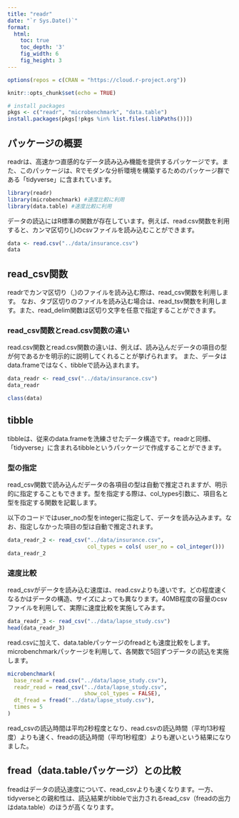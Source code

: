 ```yaml
---
title: "readr"
date: "`r Sys.Date()`"
format:
  html:
    toc: true
    toc_depth: '3'
    fig_width: 6
    fig_height: 3
---
```


```r
options(repos = c(CRAN = "https://cloud.r-project.org"))

knitr::opts_chunk$set(echo = TRUE)

# install packages
pkgs <- c("readr", "microbenchmark", "data.table")
install.packages(pkgs[!pkgs %in% list.files(.libPaths())])
```

## パッケージの概要

readrは、高速かつ直感的なデータ読み込み機能を提供するパッケージです。また、このパッケージは、Rでモダンな分析環境を構築するためのパッケージ群である「tidyverse」に含まれています。

```r
library(readr)
library(microbenchmark) #速度比較に利用
library(data.table) #速度比較に利用
```

データの読込にはR標準の関数が存在しています。例えば、read.csv関数を利用すると、カンマ区切り(,)のcsvファイルを読み込むことができます。

```r
data <- read.csv("../data/insurance.csv")
data
```

## read_csv関数

readrでカンマ区切り（,)のファイルを読み込む際は、read_csv関数を利用します。 なお、タブ区切りのファイルを読み込む場合は、read_tsv関数を利用します。また、read_delim関数は区切り文字を任意で指定することができます。

### read_csv関数とread.csv関数の違い

read.csv関数とread.csv関数の違いは、例えば、読み込んだデータの項目の型が何であるかを明示的に説明してくれることが挙げられます。 また、データはdata.frameではなく、tibbleで読み込まれます。

```r
data_readr <- read_csv("../data/insurance.csv")
data_readr

class(data)
```

::: callout-note
## tibble

tibbleは、従来のdata.frameを洗練させたデータ構造です。readrと同様、「tidyverse」に含まれるtibbleというパッケージで作成することができます。
:::

### 型の指定

read_csv関数で読み込んだデータの各項目の型は自動で推定されますが、明示的に指定することもできます。型を指定する際は、col_types引数に、項目名と型を指定する関数を記載します。

以下のコードではuser_noの型をintegerに指定して、データを読み込みます。なお、指定しなかった項目の型は自動で推定されます。

```r
data_readr_2 <- read_csv("../data/insurance.csv", 
                         col_types = cols( user_no = col_integer()))
data_readr_2
```

### 速度比較

read_csvがデータを読み込む速度は、read.csvよりも速いです。どの程度速くなるかはデータの構造、サイズによっても異なります。40MB程度の容量のcsvファイルを利用して、実際に速度比較を実施してみます。

```r
data_readr_3 <- read_csv("../data/lapse_study.csv")
head(data_readr_3)
```

read.csvに加えて、data.tableパッケージのfreadとも速度比較をします。microbenchmarkパッケージを利用して、各関数で5回ずつデータの読込を実施します。

```r
microbenchmark(
  base_read = read.csv("../data/lapse_study.csv"),
  readr_read = read_csv("../data/lapse_study.csv",
                        show_col_types = FALSE), 
  dt_fread = fread("../data/lapse_study.csv"),
  times = 5
)
```

read_csvの読込時間は平均2秒程度となり、read.csvの読込時間（平均13秒程度）よりも速く、freadの読込時間（平均1秒程度）よりも遅いという結果になりました。

::: callout-note
## fread（data.tableパッケージ）との比較

freadはデータの読込速度について、read_csvよりも速くなります。一方、tidyverseとの親和性は、読込結果がtibbleで出力されるread_csv（freadの出力はdata.table）のほうが高くなります。
:::
